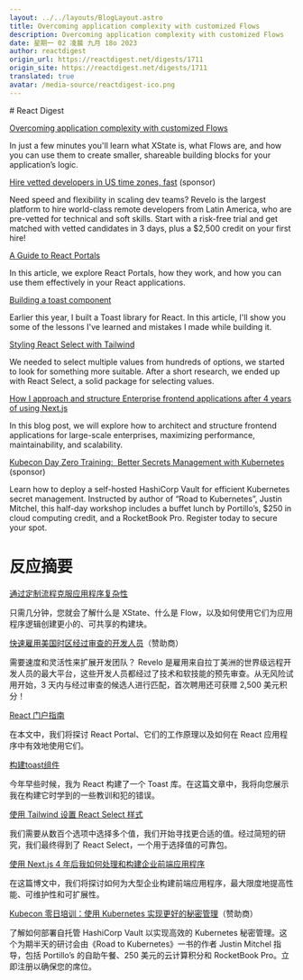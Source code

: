 ```yaml
---
layout: ../../layouts/BlogLayout.astro
title: Overcoming application complexity with customized Flows
description: Overcoming application complexity with customized Flows
date: 星期一 02 凌晨 九月 18o 2023
author: reactdigest
origin_url: https://reactdigest.net/digests/1711
origin_site: https://reactdigest.net/digests/1711
translated: true
avatar: /media-source/reactdigest-ico.png
---
```



<Reference client:only="react" title="Overcoming application complexity with customized Flows" url="https://reactdigest.net/digests/1711" />

<Detail client:only="react">
	# React Digest

[Overcoming application complexity with customized Flows](https://reactdigest.net/link/16370/a24eb3ef-556d-456e-a6a4-25de0a1cd63b/email)

In just a few minutes you'll learn what XState is, what Flows are, and how you can use them to create smaller, shareable building blocks for your application’s logic.

[Hire vetted developers in US time zones, fast](https://reactdigest.net/link/16371/a24eb3ef-556d-456e-a6a4-25de0a1cd63b/email) (sponsor)

Need speed and flexibility in scaling dev teams? Revelo is the largest platform to hire world-class remote developers from Latin America, who are pre-vetted for technical and soft skills. Start with a risk-free trial and get matched with vetted candidates in 3 days, plus a $2,500 credit on your first hire!

[A Guide to React Portals](https://reactdigest.net/link/16372/a24eb3ef-556d-456e-a6a4-25de0a1cd63b/email)

In this article, we explore React Portals, how they work, and how you can use them effectively in your React applications.

[Building a toast component](https://reactdigest.net/link/16373/a24eb3ef-556d-456e-a6a4-25de0a1cd63b/email)

Earlier this year, I built a Toast library for React. In this article, I'll show you some of the lessons I've learned and mistakes I made while building it.

[Styling React Select with Tailwind](https://reactdigest.net/link/16374/a24eb3ef-556d-456e-a6a4-25de0a1cd63b/email)

We needed to select multiple values from hundreds of options, we started to look for something more suitable. After a short research, we ended up with React Select, a solid package for selecting values.

[How I approach and structure Enterprise frontend applications after 4 years of using Next.js](https://reactdigest.net/link/16375/a24eb3ef-556d-456e-a6a4-25de0a1cd63b/email)

In this blog post, we will explore how to architect and structure frontend applications for large-scale enterprises, maximizing performance, maintainability, and scalability.

[Kubecon Day Zero Training:  Better Secrets Management with Kubernetes](https://reactdigest.net/link/16376/a24eb3ef-556d-456e-a6a4-25de0a1cd63b/email) (sponsor)

Learn how to deploy a self-hosted HashiCorp Vault for efficient Kubernetes secret management. Instructed by author of “Road to Kubernetes”, Justin Mitchel, this half-day workshop includes a buffet lunch by Portillo’s, $250 in cloud computing credit, and a RocketBook Pro. Register today to secure your spot.


</Detail>

# 反应摘要

[通过定制流程克服应用程序复杂性](https://reactdigest.net/link/16370/a24eb3ef-556d-456e-a6a4-25de0a1cd63b/email)

只需几分钟，您就会了解什么是 XState、什么是 Flow，以及如何使用它们为应用程序逻辑创建更小的、可共享的构建块。

[快速雇用美国时区经过审查的开发人员](https://reactdigest.net/link/16371/a24eb3ef-556d-456e-a6a4-25de0a1cd63b/email)（赞助商）

需要速度和灵活性来扩展开发团队？ Revelo 是雇用来自拉丁美洲的世界级远程开发人员的最大平台，这些开发人员都经过了技术和软技能的预先审查。从无风险试用开始，3 天内与经过审查的候选人进行匹配，首次聘用还可获赠 2,500 美元积分！

[React 门户指南](https://reactdigest.net/link/16372/a24eb3ef-556d-456e-a6a4-25de0a1cd63b/email)

在本文中，我们将探讨 React Portal、它们的工作原理以及如何在 React 应用程序中有效地使用它们。

[构建toast组件](https://reactdigest.net/link/16373/a24eb3ef-556d-456e-a6a4-25de0a1cd63b/email)

今年早些时候，我为 React 构建了一个 Toast 库。在这篇文章中，我将向您展示我在构建它时学到的一些教训和犯的错误。

[使用 Tailwind 设置 React Select 样式](https://reactdigest.net/link/16374/a24eb3ef-556d-456e-a6a4-25de0a1cd63b/email)

我们需要从数百个选项中选择多个值，我们开始寻找更合适的值。经过简短的研究，我们最终得到了 React Select，一个用于选择值的可靠包。

[使用 Next.js 4 年后我如何处理和构建企业前端应用程序](https://reactdigest.net/link/16375/a24eb3ef-556d-456e-a6a4-25de0a1cd63b/email)

在这篇博文中，我们将探讨如何为大型企业构建前端应用程序，最大限度地提高性能、可维护性和可扩展性。

[Kubecon 零日培训：使用 Kubernetes 实现更好的秘密管理](https://reactdigest.net/link/16376/a24eb3ef-556d-456e-a6a4-25de0a1cd63b/email)（赞助商）

了解如何部署自托管 HashiCorp Vault 以实现高效的 Kubernetes 秘密管理。这个为期半天的研讨会由《Road to Kubernetes》一书的作者 Justin Mitchel 指导，包括 Portillo’s 的自助午餐、250 美元的云计算积分和 RocketBook Pro。立即注册以确保您的席位。


